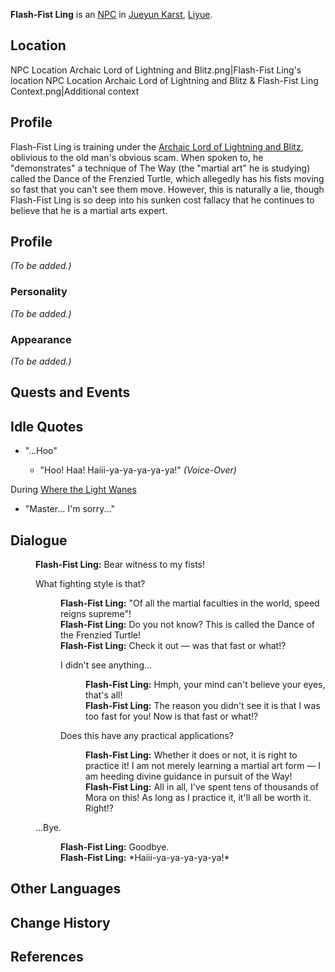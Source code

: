 {{Meta
<!-- Remove this template after adding the missing info -->
|missing_NPC_profile  = yes
}}
{{Character Infobox
|region           = Liyue
|image            = NPC Flash-Fist Ling.png
|voiceEN          = [https://brentmukai.com/ Brent Mukai]<ref name="Brent Mukai">Twitter: [https://twitter.com/brentmukai/status/1356689536948953092 EN VA Self Announcement]</ref>
|type             = NPC
}}
'''Flash-Fist Ling''' {{Lang|zh=快拳阿凌|zh_rm=Kuàiquán Ā Líng}} is an [[NPC]] in [[Jueyun Karst]], [[Liyue]].

==Location==
<gallery hideaddbutton="true" captionalign="center">
NPC Location Archaic Lord of Lightning and Blitz.png|Flash-Fist Ling's location
NPC Location Archaic Lord of Lightning and Blitz & Flash-Fist Ling Context.png|Additional context
</gallery>

==Profile==
Flash-Fist Ling is training under the [[Archaic Lord of Lightning and Blitz]], oblivious to the old man's obvious scam. When spoken to, he "demonstrates" a technique of The Way (the "martial art" he is studying) called the Dance of the Frenzied Turtle, which allegedly has his fists moving so fast that you can't see them move. However, this is naturally a lie, though Flash-Fist Ling is so deep into his sunken cost fallacy that he continues to believe that he is a martial arts expert.

==Profile==
<!--detailed story/lore information goes here-->
''(To be added.)''

===Personality===
''(To be added.)''

===Appearance===
''(To be added.)''

==Quests and Events==
{{Quest Appearances}}

==Idle Quotes==
* "...Hoo"
** {{A|VO Flash-Fist Ling 01.ogg}} "Hoo! Haa! Haiii-ya-ya-ya-ya-ya!" ''(Voice-Over)''

;During [[Where the Light Wanes]]
* "Master... I'm sorry..."

==Dialogue==
{{Dialogue start}}
:'''Flash-Fist Ling:''' Bear witness to my fists!
:{{DIcon}} What fighting style is that?
::'''Flash-Fist Ling:''' "Of all the martial faculties in the world, speed reigns supreme"!
::'''Flash-Fist Ling:''' Do you not know? This is called the Dance of the Frenzied Turtle!
::'''Flash-Fist Ling:''' Check it out &mdash; was that fast or what!?
::{{DIcon}} I didn't see anything...
:::'''Flash-Fist Ling:''' Hmph, your mind can't believe your eyes, that's all!
:::'''Flash-Fist Ling:''' The reason you didn't see it is that I was too fast for you! Now is that fast or what!?
::{{DIcon}} Does this have any practical applications?
:::'''Flash-Fist Ling:''' Whether it does or not, it is right to practice it! I am not merely learning a martial art form &mdash; I am heeding divine guidance in pursuit of the Way!
:::'''Flash-Fist Ling:''' All in all, I've spent tens of thousands of Mora on this! As long as I practice it, it'll all be worth it. Right!?
:{{DIcon}} ...Bye.
::'''Flash-Fist Ling:''' Goodbye.
::'''Flash-Fist Ling:''' *Haiii-ya-ya-ya-ya-ya!*
{{Dialogue end}}

==Other Languages==
{{Other Languages
|en      = Flash-Fist Ling
|zhs     = 快拳阿凌
|zhs_rm  = Kuàiquán Ā Líng
|zht     = 快拳阿凌
|zht_rm  = Kuàiquán Ā Líng
|zh_tl   = Fast-Fist {{wt|Ah||Etymology 2}} Ling
|ja      = 瞬拳阿凌
|ja_rm   = Shunken A-ryou{{Assumed}}
|ja_tl   = Instant-Fist Ah Ling
|ko      = {{tt|쾌권|快拳}} {{tt|아릉|阿淩}}
|ko_rm   = Kwaegwon A-reung
|ko_tl   = Fast-Fist Ah Ling{{Sino|ko|zh}}
|es      = Ling Puño Veloz
|es_tl   = Fast Punch Ling
|fr      = Ling le Poing rapide
|fr_tl   = Ling the Fast Fist
|ru      = Быстрый кулак Лин
|ru_tl   = Fast Fist Lin
|th      = Ling หมัดรัว
|th_rm   = Ling Mat Rua
|th_tl   = Involuntary Fist-Punch Lin
|vi      = Ling Đánh Nhanh
|vi_tl   = 
|de      = Flinke Faust Ling
|de_tl   = Swift Fist Ling
|id      = Flash-Fist Ling
|pt      = Ling Punho Veloz
|pt_tl   = 
}}

==Change History==
{{Change History|1.0}}

==References==
{{Reflist}}